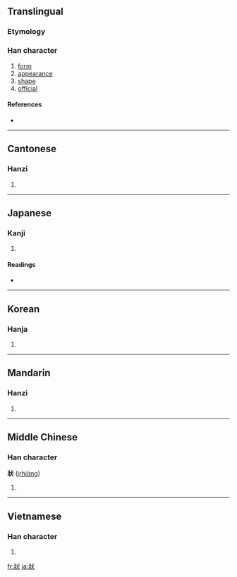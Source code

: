 {{also|状}}
==Translingual==

===Etymology===
{{Han compound|爿|犬|c1=p|c2=s|ls=psc}}

===Han character===
{{Han char|rn=94|rad=犬|as=04|sn=8|four=3313<sub>4</sub>|canj=女一戈大 (VMIK)}}

# [[form]]
# [[appearance]]
# [[shape]]
# [[official]]

====References====
* {{Han ref|kx=0707.130|dkj=20280|dj=1119.300|hdz=21334.030|uh=72C0|ud=29376|bh=AAAC|bd=43692}}

----

==Cantonese==

===Hanzi===
{{yue-hanzi|jyut=|y=jong6|sim=状}}

# {{defn|Cantonese|sort=犬04}}

----

==Japanese==

===Kanji===
{{ja-kanji|grade=|rs=犬04}}

# {{defn|Japanese}}

====Readings====
* {{ja-readings|on=[[じょう]] (jō)|kun=}}

----

==Korean==

===Hanja===
{{ko-hanja|hangeul=[[상]], [[장]]|eumhun=|rv=sang, jang|mr=sang, chang|y=sang, cang}}

# {{defn|Korean|sort=犬04}}

----

==Mandarin==

===Hanzi===
{{cmn-hanzi|sim=状|pin=[[jué]] ([[jue2]]), [[zhuàng]] ([[zhuang4]])|wg=chüeh<sup>2</sup>, chuang<sup>4</sup>}}

# {{defn|Mandarin|sort=犬04}}

----

==Middle Chinese==

===Han character===
'''狀''' ([[jrhiɑ̀ng]])<!--note: the vowel "ɑ" is an IPA symbol and is thus different from the vowel "a"-->

# {{defn|Middle Chinese|sort=犬04}}

----

==Vietnamese==

===Han character===
{{vi-hantu|[[trạng]]|rs=犬04}}

# {{defn|Mandarin|sort=犬04}}

[[fr:狀]]
[[ja:狀]]